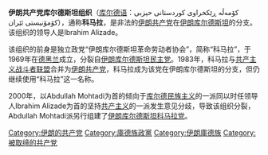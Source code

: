 {{not|伊朗库尔德斯坦科马拉党}}
'''伊朗共产党库尔德斯坦组织'''（[[库尔德语|库尔德语]]：کۆمەڵە ڕێکخراوی کوردستانی حیزبی کۆمۆنیستی ئێران），通称'''科马拉'''，是非法的[[伊朗共产党_(1983年)|伊朗共产党]]在[[伊朗库尔德斯坦|伊朗库尔德斯坦]]的分支。该组织的领导人是Ibrahim Alizade。

该组织的前身是独立政党“伊朗库尔德斯坦革命劳动者协会”，简称“科马拉”，于1969年在[[德黑兰|德黑兰]]成立，分裂自[[伊朗库尔德斯坦民主党|伊朗库尔德斯坦民主党]]。1983年，科马拉与[[共产主义战斗者联盟|共产主义战斗者联盟]]合并为[[伊朗共产党_(1983年)|伊朗共产党]]，科马拉成为该党在伊朗库尔德斯坦的分支，但仍继续使用“科马拉”这一名称。

2000年，以Abdullah Mohtadi为首的倾向于[[库尔德民族主义|库尔德民族主义]]的一派同以时任领导人Ibrahim Alizade为首的坚持[[共产主义|共产主义]]的一派发生意见分歧，导致该组织分裂，Abdullah Mohtadi派另行组建了[[伊朗库尔德斯坦科马拉党|伊朗库尔德斯坦科马拉党]]。

{{庫德人組織}}

[[Category:伊朗的共产党|Category:伊朗的共产党]]
[[Category:庫德族政黨|Category:庫德族政黨]]
[[Category:伊朗庫德族|Category:伊朗庫德族]]
[[Category:被取缔的共产党|Category:被取缔的共产党]]